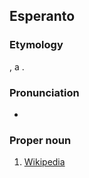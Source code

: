 ==Esperanto==

===Etymology===
{{blend|eo|vikio|t1=[[wiki]]|enciklopedio|t2=[[encyclopedia]]}}, a {{calque|eo|en|Wikipedia|nocap=1}}.

===Pronunciation===
* {{rhymes|io|lang=eo}}
{{eo-pron}}

===Proper noun===
{{eo-head}}

# [[Wikipedia]]
